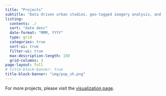 ```yaml
---
title: "Projects"
subtitle: "Data driven urban studies, geo-tagged imagery analysis, and products"
listing:
  contents: ./
  sort: "date desc"
  date-format: "MMM, YYYY"
  type: grid
  categories: true
  sort-ui: true
  filter-ui: true
  max-description-length: 150
  grid-columns: 3
page-layout: full
# title-block-banner: true
title-block-banner: "img/pop_sh.png"
---
```


```{=html}
<style>
.card {
  border-color: #aaaaaa;
  transition: box-shadow 0.2s ease-in-out;
}

.card:hover {
  border-color: #000000;
  border-width: thin;
  box-shadow: 0px 4px 8px rgba(0, 0, 0, 0.2);
}

.quarto-title-banner {
  background-position: 50% 40%;
  height: 200px;
}

#quarto-document-content {
  margin-top: 0;
  padding-top: 0;
}

#quarto-margin-sidebar {
  padding-top: 0;
}

</style>
```

For more projects, please visit the [visualization page](../visualization).
